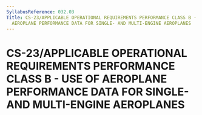 ```yaml
---
SyllabusReference: 032.03
Title: CS-23/APPLICABLE OPERATIONAL REQUIREMENTS PERFORMANCE CLASS B - USE OF
  AEROPLANE PERFORMANCE DATA FOR SINGLE- AND MULTI-ENGINE AEROPLANES
---
```


# CS-23/APPLICABLE OPERATIONAL REQUIREMENTS PERFORMANCE CLASS B - USE OF AEROPLANE PERFORMANCE DATA FOR SINGLE- AND MULTI-ENGINE AEROPLANES
